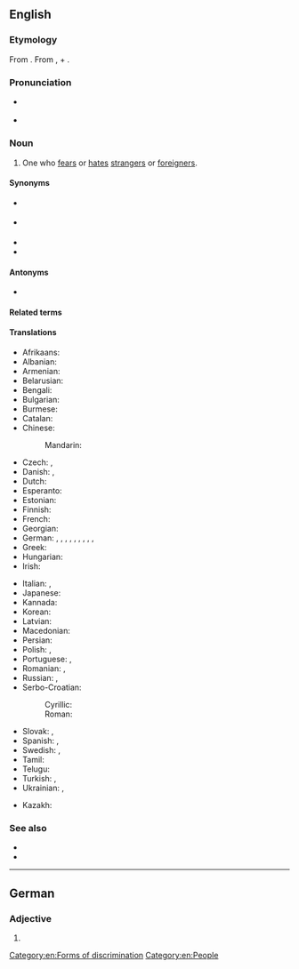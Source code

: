 {{also|xénophobe}}
==English==

===Etymology===
From {{confix|en|xeno|phobe}}. From {{uder|en|grc|ξένος||foreign, strange}}, + {{uder|en|grc|φόβος||fear}}.

===Pronunciation===
* {{a|US}} {{IPA|en|/ˈzinəfoʊb/}}
* {{a|RP}} {{IPA|en|/ˈzɛnəfəʊb/}}

===Noun===
{{en-noun}}

# One who [[fear]]s or [[hate]]s [[stranger]]s or [[foreigner]]s.

====Synonyms====
* {{l|en|xenophobiac}} {{q|rare}}
* {{l|en|xenophobian}} {{q|rare}}
* {{l|en|xenophobic}}
* {{l|en|xenophobist}}

====Antonyms====
* {{l|en|xenophile}}

====Related terms====
{{rel4|en
|xenophobia
|xenophobic
|xenophobical
|xenophobically
}}

====Translations====
{{trans-top|one who fears or hates strangers or foreigners}}
* Afrikaans: {{t|af|vreemdelinge hater|m|f}}
* Albanian: {{t+|sq|ksenofob}}
* Armenian: {{t+|hy|այլատյաց}}
* Belarusian: {{t|be|ксенафобскія|m|f|n}}
* Bengali: {{t|bn|বিদেশাতঙ্কগ্রস্ত}}
* Bulgarian: {{t+|bg|ксенофоб}}
* Burmese: {{t|my|မုန်းတီးမိနျးမ}}
* Catalan: {{t|ca|xenofòb|m}}
* Chinese:
*: Mandarin: {{t+|cmn|排外|tr=páiwài|sc=Hani}}
* Czech: {{t|cs|xenofob|m}}, {{t|cs|xenofobka|f}}
* Danish: {{t|da|fremmedhader|c}}, {{t+|da|xenofob|c}}
* Dutch: {{t+|nl|xenofoob|m}}
* Esperanto: {{t|eo|ksenofobo}}
* Estonian: {{t|et|ksenofoob}}
* Finnish: {{t|fi|muukalaisvihaaja}}
* French: {{t+|fr|xénophobe|m|f}}
* Georgian: {{t|ka|ქსენოფობი}}
* German: {{t|de|Fremdenfeind|m}}, {{t|de|Fremdenfeindin|f}}, {{t|de|Fremdenhasser|m}}, {{t|de|Fremdenhasserin|f}}, {{t|de|Ausländerfeind|m}}, {{t|de|Ausländerfeindin|f}}, {{t|de|Ausländerhasser|m}}, {{t|de|Ausländerhasserin|f}}, {{t|de|Xenophober|m}}, {{t|de|Xenophobe|f}}
* Greek: {{t+|el|ξενόφοβος|m}}
* Hungarian: {{t+|hu|xenofób}}
* Irish: {{t|ga|seineafóbach|m}}
{{trans-mid}}
* Italian: {{t+|it|xenofobo|m}}, {{t|it|xenofoba|f}}
* Japanese: {{t|ja|ゼノフォーブ|tr=zenofōbu|sc=Jpan}}
* Kannada: {{t|kn|ಪರಕೀಯ ದ್ವೇಷಿ}}
* Korean: {{t|ko|외국 것을 싫어하는}}
* Latvian: {{t|lv|ksenofobs}}
* Macedonian: {{t|mk|ксенофоб|m}}
* Persian: {{t|fa|دشمن بیگانه|sc=fa-Arab}}
* Polish: {{t+|pl|ksenofob|m}}, {{t+|pl|ksenofobka|f}}
* Portuguese: {{t+|pt|xenófobo|m}}, {{t+|pt|xenófoba|f}}
* Romanian: {{t+|ro|xenofob|m}}, {{t+|ro|xenofobă|f}}
* Russian: {{t+|ru|ксенофо́б|m}}, {{t|ru|ксенофо́бка|f}}
* Serbo-Croatian:
*: Cyrillic: {{t|sh|непријатељски према странцима}}
*: Roman: {{t|sh|neprijateljski prema strancima}}
* Slovak: {{t|sk|xenofób|m}}, {{t|sk|xenofóbka|f}}
* Spanish: {{t+|es|xenófobo|m}}, {{t+|es|xenófoba|f}}
* Swedish: {{t+|sv|xenofob|c}}, {{t|sv|främlingshatare|c}}
* Tamil: {{t|ta|வெளிநாட்டவரை வெறுப்பவரும்}}
* Telugu: {{t|te|విదేశీ}}
* Turkish: {{t|tr|yabancı düşmanı}}, {{t|tr|yabancı sevmez}}
* Ukrainian: {{t|uk|ксенофо́б|m}}, {{t|uk|ксенофо́бка|f}}
{{trans-bottom}}

{{checktrans-top}}
* Kazakh: {{t-check|kk|ксенофобия}}
{{trans-mid}}
{{trans-bottom}}

===See also===
* {{l|en|bigot}}
* {{l|en|racist}}

[[Category:en:Forms of discrimination]]
[[Category:en:People]]

----

==German==

===Adjective===
{{head|de|adjective form}}

# {{de-adj form of|xenophob}}